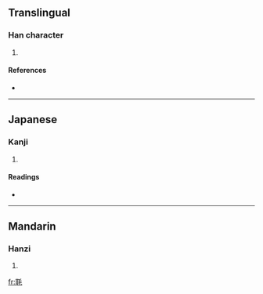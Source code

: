 ==Translingual==

===Han character===
{{Han char|rn=82|rad=毛|as=06|sn=10|four=1241<sub>4</sub>|canj=尸十竹手山 (SJHQU)}}

# {{defn|Han|sort=毛06}}

====References====
* {{Han ref|kx=0592.410|dkj=16818|dj=0985.100|hdz=31997.010|uh=6BE6|ud=27622|bh=D1FD|bd=53757}}

----

==Japanese==

===Kanji===
{{ja-kanji|grade=|rs=毛06}}

# {{defn|Japanese}}

====Readings====
* {{ja-readings|on=[[じ]] (ji), [[に]] (ni)|kun=[[けかざり]] (kekazari)}}

----

==Mandarin==

===Hanzi===
{{cmn-hanzi|pin=[[èr]] ([[er4]])|wg=erh<sup>4</sup>}}

# {{defn|Mandarin}}

[[fr:毦]]